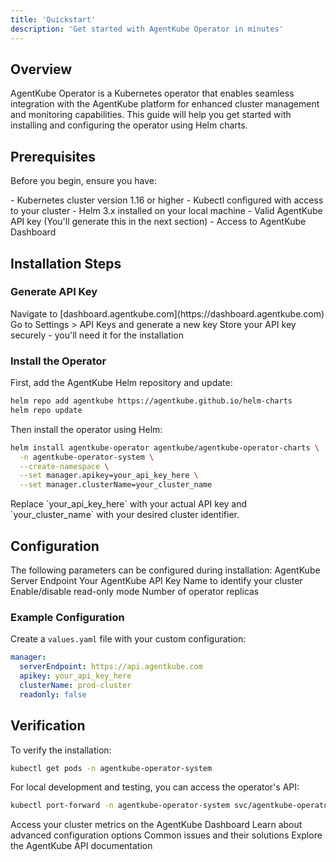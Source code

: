 ```yaml
---
title: 'Quickstart'
description: 'Get started with AgentKube Operator in minutes'
---
```


## Overview

AgentKube Operator is a Kubernetes operator that enables seamless integration with the AgentKube platform for enhanced cluster management and monitoring capabilities. This guide will help you get started with installing and configuring the operator using Helm charts.

## Prerequisites

Before you begin, ensure you have:

<AccordionGroup>
  <Accordion icon="cube" title="Kubernetes Environment">
    - Kubernetes cluster version 1.16 or higher
    - Kubectl configured with access to your cluster
    - Helm 3.x installed on your local machine
  </Accordion>
  <Accordion icon="key" title="AgentKube Access">
    - Valid AgentKube API key (You'll generate this in the next section)
    - Access to AgentKube Dashboard
  </Accordion>
</AccordionGroup>

## Installation Steps

### Generate API Key

<Steps>
  <Step title="Access Dashboard">
    Navigate to [dashboard.agentkube.com](https://dashboard.agentkube.com)
  </Step>
  <Step title="Create API Key">
    Go to Settings > API Keys and generate a new key
  </Step>
  <Step title="Save Key">
    Store your API key securely - you'll need it for the installation
  </Step>
</Steps>

### Install the Operator

First, add the AgentKube Helm repository and update:

```bash
helm repo add agentkube https://agentkube.github.io/helm-charts
helm repo update
```

Then install the operator using Helm:

```bash
helm install agentkube-operator agentkube/agentkube-operator-charts \
  -n agentkube-operator-system \
  --create-namespace \
  --set manager.apikey=your_api_key_here \
  --set manager.clusterName=your_cluster_name
```

<Note>
  Replace `your_api_key_here` with your actual API key and `your_cluster_name` with your desired cluster identifier.
</Note>

## Configuration

<ResponseField name="Configuration Parameters" type="Configuration">
  The following parameters can be configured during installation:

  <ParamField name="manager.serverEndpoint" type="string" default="https://api.agentkube.com">
    AgentKube Server Endpoint
  </ParamField>
  <ParamField name="manager.apikey" type="string" required>
    Your AgentKube API Key
  </ParamField>
  <ParamField name="manager.clusterName" type="string" default="local_cluster">
    Name to identify your cluster
  </ParamField>
  <ParamField name="manager.readonly" type="boolean" default="true">
    Enable/disable read-only mode
  </ParamField>
  <ParamField name="replicaCount" type="number" default="1">
    Number of operator replicas
  </ParamField>
</ResponseField>

### Example Configuration

Create a `values.yaml` file with your custom configuration:

```yaml
manager:
  serverEndpoint: https://api.agentkube.com
  apikey: your_api_key_here
  clusterName: prod-cluster
  readonly: false
```

## Verification

To verify the installation:

```bash
kubectl get pods -n agentkube-operator-system
```

For local development and testing, you can access the operator's API:

```bash
kubectl port-forward -n agentkube-operator-system svc/agentkube-operator-controller 8082:8082
```

<CardGroup>
  <Card title="View Metrics" icon="chart-line" href="https://dashboard.agentkube.com">
    Access your cluster metrics on the AgentKube Dashboard
  </Card>
  <Card title="Configuration Guide" icon="gear" href="/configuration">
    Learn about advanced configuration options
  </Card>
  <Card title="Troubleshooting" icon="wrench" href="/troubleshooting">
    Common issues and their solutions
  </Card>
  <Card title="API Reference" icon="code" href="/api-reference">
    Explore the AgentKube API documentation
  </Card>
</CardGroup>